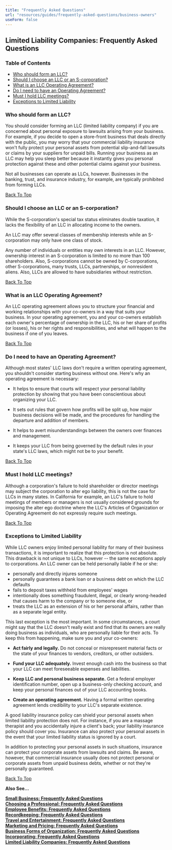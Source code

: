 ```yaml
---
title: "Frequently Asked Questions"
url: "resources/guides/frequently-asked-questions/business-owners"
useForm: false
---
```



Limited Liability Companies: Frequently Asked Questions
-------------------------------------------------------

### Table of Contents

*   [Who should form an LLC?](#1)
*   [Should I choose an LLC or an S-corporation?](#2)
*   [What is an LLC Operating Agreement?](#3)
*   [Do I need to have an Operating Agreement?](#4)
*   [Must I hold LLC meetings?](#5)
*   [Exceptions to Limited Liability](#6)

### Who should form an LLC?

You should consider forming an LLC (limited liability company) if you are concerned about personal exposure to lawsuits arising from your business. For example, if you decide to open a store-front business that deals directly with the public, you may worry that your commercial liability insurance won't fully protect your personal assets from potential slip-and-fall lawsuits or claims by your suppliers for unpaid bills. Running your business as an LLC may help you sleep better because it instantly gives you personal protection against these and other potential claims against your business.

Not all businesses can operate as LLCs, however. Businesses in the banking, trust, and insurance industry, for example, are typically prohibited from forming LLCs.

[Back To Top](#top)

### Should I choose an LLC or an S-corporation?

While the S-corporation's special tax status eliminates double taxation, it lacks the flexibility of an LLC in allocating income to the owners.

An LLC may offer several classes of membership interests while an S-corporation may only have one class of stock.

Any number of individuals or entities may own interests in an LLC. However, ownership interest in an S-corporation is limited to no more than 100 shareholders. Also, S-corporations cannot be owned by C-corporations, other S-corporations, many trusts, LLCs, partnerships, or nonresident aliens. Also, LLCs are allowed to have subsidiaries without restriction.

[Back To Top](#top)

### What is an LLC Operating Agreement?

An LLC operating agreement allows you to structure your financial and working relationships with your co-owners in a way that suits your business. In your operating agreement, you and your co-owners establish each owner's percentage of ownership in the LLC, his or her share of profits (or losses), his or her rights and responsibilities, and what will happen to the business if one of you leaves.

[Back To Top](#top)

### Do I need to have an Operating Agreement?

Although most states' LLC laws don't require a written operating agreement, you shouldn't consider starting business without one. Here's why an operating agreement is necessary:

*   It helps to ensure that courts will respect your personal liability protection by showing that you have been conscientious about organizing your LLC.
    
*   It sets out rules that govern how profits will be split up, how major business decisions will be made, and the procedures for handling the departure and addition of members.
    
*   It helps to avert misunderstandings between the owners over finances and management.
    
*   It keeps your LLC from being governed by the default rules in your state's LLC laws, which might not be to your benefit.

[Back To Top](#top)

### Must I hold LLC meetings?

Although a corporation's failure to hold shareholder or director meetings may subject the corporation to alter ego liability, this is not the case for LLCs in many states. In California for example, an LLC's failure to hold meetings of members or managers is not usually considered grounds for imposing the alter ego doctrine where the LLC's Articles of Organization or Operating Agreement do not expressly require such meetings.

[Back To Top](#top)

### Exceptions to Limited Liability

While LLC owners enjoy limited personal liability for many of their business transactions, it is important to realize that this protection is not absolute. This drawback is not unique to LLCs, however -- the same exceptions apply to corporations. An LLC owner can be held personally liable if he or she:

*   personally and directly injures someone
*   personally guarantees a bank loan or a business debt on which the LLC defaults
*   fails to deposit taxes withheld from employees' wages
*   intentionally does something fraudulent, illegal, or clearly wrong-headed that causes harm to the company or to someone else, or
*   treats the LLC as an extension of his or her personal affairs, rather than as a separate legal entity.

This last exception is the most important. In some circumstances, a court might say that the LLC doesn't really exist and find that its owners are really doing business as individuals, who are personally liable for their acts. To keep this from happening, make sure you and your co-owners:

*   **Act fairly and legally.** Do not conceal or misrepresent material facts or the state of your finances to vendors, creditors, or other outsiders.
    
*   **Fund your LLC adequately.** Invest enough cash into the business so that your LLC can meet foreseeable expenses and liabilities.
    
*   **Keep LLC and personal business separate.** Get a federal employer identification number, open up a business-only checking account, and keep your personal finances out of your LLC accounting books.
    
*   **Create an operating agreement.** Having a formal written operating agreement lends credibility to your LLC's separate existence.
    

A good liability insurance policy can shield your personal assets when limited liability protection does not. For instance, if you are a massage therapist and you accidentally injure a client's back; your liability insurance policy should cover you. Insurance can also protect your personal assets in the event that your limited liability status is ignored by a court.

In addition to protecting your personal assets in such situations, insurance can protect your corporate assets from lawsuits and claims. Be aware, however, that commercial insurance usually does not protect personal or corporate assets from unpaid business debts, whether or not they're personally guaranteed.

[Back To Top](#top)

**Also See...**

[**Small Business: Frequently Asked Questions**](/resources/guides/frequently-asked-questions/small-business-faq)  
[**Choosing a Professional: Frequently Asked Questions**](/resources/guides/frequently-asked-questions/choosing-professional-faq)  
[**Employee Benefits: Frequently Asked Questions**](/resources/guides/frequently-asked-questions/employee-benefits-faq)  
[**Recordkeeping: Frequently Asked Questions**](/resources/guides/frequently-asked-questions/recordkeeping-faq)  
[**Travel and Entertainment: Frequently Asked Questions**](/resources/guides/frequently-asked-questions/travel-entertainment-faq)  
[**Marketing and Pricing: Frequently Asked Questions**](/resources/guides/frequently-asked-questions/marketing-pricing-faq)  
[**Business Forms of Organization: Frequently Asked Questions**](/resources/guides/frequently-asked-questions/business-forms-organization-faq)  
[**Incorporating: Frequently Asked Questions**](/resources/guides/frequently-asked-questions/incorporating-faq)  
[**Limited Liability Companies: Frequently Asked Questions**](/resources/guides/frequently-asked-questions/limited-liability-companies-faq)  

